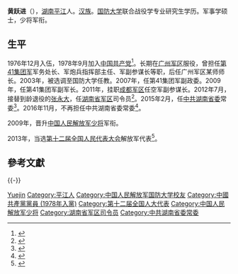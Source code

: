 {{Infobox officeholder
| 姓名          = 黄跃进
| 性別                      = 男
| 民族                        = [[汉族|汉族]]
| 出生日期                  = {{Birth year and age|1958|3}}
| 出生地點                  = 
| 國籍                      = {{中華人民共和國}}
| 政黨                      = {{中国共产党}}
| 效忠                      = {{中華人民共和國}}
| 服役                      = [[中国人民解放军|中国人民解放军]]
| 服役時間                  = 
| 軍銜                      = [[中国人民解放军少将|少将]]
}}
'''黄跃进'''（{{bd|1958年|3月|}}），[[湖南|湖南]][[平江|平江]]人。[[汉族|汉族]]。[[国防大学|国防大学]]联合战役学专业研究生学历。军事学硕士，少将军衔。

==生平==
1976年12月入伍，1978年9月加入[[中国共产党|中国共产党]]<ref>{{Cite web|url=http://www.hunan.gov.cn/hnsw/ldjs_2239/lyx/|title=黄跃进|accessdate=2019-05-22|publisher=中共湖南省委员会|archiveurl=https://web.archive.org/web/20150718045923/http://www.hunan.gov.cn/hnsw/ldjs_2239/lyx/|archivedate=2015-07-18|dead-url=no}}</ref>。长期在[[广州军区|广州军区]]服役，曾担任[[第41集团军|第41集团军]]军务处长、军炮兵指挥部主任、军副参谋长等职，后任广州军区某师师长。2003年，被选调至国防大学任教。2007年，任第41集团军副政委。2009年，任第41集团军副军长。2011年，挂职[[成都军区|成都军区]]任空军副参谋长。2012年7月，接替到龄退役的[[张永大|张永大]]，任[[湖南省军区|湖南省军区]]司令员<ref>{{cite news|title=湖南省军区司令员黄跃进任省委常委|url=http://news.qq.com/a/20150215/037010.htm|accessdate=2015-08-28|newspaper=腾讯新闻|archive-date=2015-10-03|archive-url=https://web.archive.org/web/20151003084959/http://news.qq.com/a/20150215/037010.htm|dead-url=no}}</ref>。2015年2月，任[[中共湖南省委|中共湖南省委]]常委<ref>{{cite news|title=黄跃进任湖南省委常委 李有新不再担任(图/简历)|url=http://www.chinanews.com/gn/2015/02-15/7065589.shtml|accessdate=2015-08-28|newspaper=中国新闻网|archive-date=2015-09-24|archive-url=https://web.archive.org/web/20150924045933/http://www.chinanews.com/gn/2015/02-15/7065589.shtml|dead-url=no}}</ref>。2016年11月，不再担任中共湖南省委常委<ref>{{cite news|title = 第十一届湖南省委领导班子亮相，杜家毫当选省委书记|url = http://www.thepaper.cn/newsDetail_forward_1564377|accessdate = 2016-11-19|publisher = 澎湃新闻|archive-date = 2016-11-20|archive-url = https://web.archive.org/web/20161120005211/http://www.thepaper.cn/newsDetail_forward_1564377|dead-url = no}}</ref>。

2009年，晋升[[中国人民解放军少将|中国人民解放军少将]]军衔。

2013年，当选[[第十二届全国人民代表大会|第十二届全国人民代表大会]]解放军代表<ref>{{cite news|title=全国人大代表信息-黄跃进|url=http://210.82.31.1:8084/delegate/viewDelegate.action?dbid=122947|accessdate=2013-04-05|newspaper=全国人大网|archive-url=https://web.archive.org/web/20160918225722/http://www.npc.gov.cn/delegate/viewDelegate.action?dbid=122947|archive-date=2016-09-18|dead-url=yes}}</ref>。

==參考文獻==
{{reflist}}

{{-}}
{{start box}}
{{s-mil|pla}}
{{s-before|[[张永大|张永大]]}}
{{s-title|[[中国人民解放军湖南省军区|中国人民解放军湖南省军区]][[司令员|司令员]]|2012年7月—2018年4月}} 
{{s-after|[[毕毅|毕毅]]}}
{{end box}}

[[Category:黄姓|Yuejin]]
[[Category:平江人|Category:平江人]]
[[Category:中国人民解放军国防大学校友|Category:中国人民解放军国防大学校友]]
[[Category:中國共產黨黨員_(1978年入黨)|Category:中國共產黨黨員 (1978年入黨)]]
[[Category:第十二届全国人大代表|Category:第十二届全国人大代表]]
[[Category:中国人民解放军少将|Category:中国人民解放军少将]]
[[Category:湖南省军区司令员|Category:湖南省军区司令员]]
[[Category:中共湖南省委常委|Category:中共湖南省委常委]]